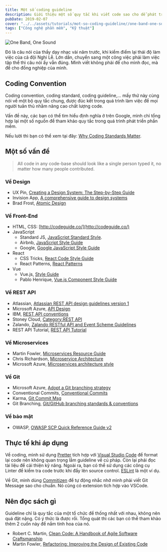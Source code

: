 ```yaml
---
title: Một số coding guideline
description: Giới thiệu một số quy tắc khi viết code sao cho dễ phát triển.
pubDate: 2019-02-07
cover: "../../assets/tutorials/mot-so-coding-guideline//one-band-one-sound.jpeg"
tags: ["Công nghệ phần mềm", "Kỹ thuật"]
---
```


![One Band, One Sound](../../assets/tutorials/mot-so-coding-guideline//one-band-one-sound.jpeg)

Đó là câu nói của thầy dạy nhạc vài năm trước, khi kiểm điểm lại thái độ làm việc của cả đội Nghi Lễ. Lớn dần, chuyển sang một công việc phải làm việc tập thể thì câu nói ấy vẫn đúng. Mình viết không phải để cho mình đọc, mà để cho đồng nghiệp của mình.

## Coding Convention

Coding convention, coding standard, coding guideline,... mấy thứ này cùng nói về một bộ quy tắc chung, được đúc kết trong quá trình làm việc để mọi người tuân thủ nhằm nâng cao chất lượng code.

Vấn đề này, các bạn có thể tìm hiểu định nghĩa ở trên Google, mình chỉ tổng hợp lại một số nguồn để tham khảo quy tắc trong quá trình phát triển phần mềm.

Nếu lười thì bạn có thể xem tại đây: [Why Coding Standards Matter](https://blog.fossasia.org/why-coding-standards-matter/).

## Một số vấn đề

> All code in any code-base should look like a single person typed it, no matter how many people contributed.

### Về Design

- UX Pin, [Creating a Design System: The Step-by-Step Guide](https://www.uxpin.com/create-design-system-guide)
- Invision App, [A comprehensive guide to design systems](https://www.invisionapp.com/inside-design/guide-to-design-systems/)
- Brad Frost, [Atomic Design](http://bradfrost.com/blog/post/atomic-web-design/)

### Về Front-End

- HTML, CSS: [http://codeguide.co/](http://codeguide.co/)
- JavaScript
  - Standard JS, [JavaScript Standard Style](https://standardjs.com/rules.html#javascript-standard-style).
  - Airbnb, [JavaScript Style Guide](https://github.com/airbnb/javascript)
  - Google, [Google JavaScript Style Guide](https://google.github.io/styleguide/jsguide.html)
- React
  - CSS Tricks, [React Code Style Guide](https://css-tricks.com/react-code-style-guide/)
  - React Patterns, [React Patterns](https://reactpatterns.com/)
- Vue
  - Vue.js, [Style Guide](https://vuejs.org/v2/style-guide/)
  - Pablo Henrique, [Vue.js Component Style Guide](https://github.com/pablohpsilva/vuejs-component-style-guide)

### Về REST API

- Atlassian, [Atlassian REST API design guidelines version 1](https://developer.atlassian.com/server/framework/atlassian-sdk/atlassian-rest-api-design-guidelines-version-1/)
- Microsoft Azure, [API Design](https://docs.microsoft.com/en-us/azure/architecture/best-practices/api-design)
- IBM, [REST API conventions](https://www.ibm.com/support/knowledgecenter/en/SS4GCC_6.1.1/com.ibm.urelease.doc/topics/rest_api_ref_conventions.html)
- Stoney Cloud, [Category:REST API](http://wiki.stoney-cloud.org/wiki/Category:REST_API)
- Zalando, [Zalando RESTful API and Event Scheme Guidelines](https://opensource.zalando.com/restful-api-guidelines/)
- REST API Tutorial, [REST API Tutorial](https://restfulapi.net/)

### Về Microservices

- Martin Fowler, [Microservices Resource Guide](https://www.martinfowler.com/microservices/)
- Chris Richardson, [Microservice Architecture](https://microservices.io/patterns/microservices.html)
- Microsoft Azure, [Microservices architecture style](https://docs.microsoft.com/en-us/azure/architecture/guide/architecture-styles/microservices)

### Về Git

- Microsoft Azure, [Adopt a Git branching strategy](https://docs.microsoft.com/en-us/azure/devops/repos/git/git-branching-guidance?view=azure-devops)
- Conventional Commits, [Conventional Commits](https://www.conventionalcommits.org/en/v1.0.0-beta.2/#specification)
- Karma, [Git Commit Msg](http://karma-runner.github.io/3.0/dev/git-commit-msg.html)
- Git Branching, [Git/GitHub branching standards & conventions](https://gist.github.com/digitaljhelms/4287848)

### Về bảo mật

- OWASP, [OWASP SCP Quick Reference Guide v2](https://www.owasp.org/index.php/File:OWASP_SCP_Quick_Reference_Guide_v2.pdf)

## Thực tế khi áp dụng

Về coding, mình sử dụng [Pretter](https://prettier.io/) tích hợp với [Visual Studio Code](https://code.visualstudio.com/) để format lại code nên không quan trọng lắm guideline về cú pháp. Còn lại phải đọc tài liệu để cải thiện kỹ năng. Ngoài ra, bạn có thể sử dụng các công cụ Linter để kiểm tra code trước khi đẩy lên source control. [ESLint](https://eslint.org/) là một ví dụ.

Về Git, mình dùng [Commitizen](https://github.com/commitizen/cz-cli) để tự động nhắc nhở mình phải viết Git Message sao cho chuẩn. Nó cũng có extension tích hợp vào VSCode.

## Nên đọc sách gì

Guideline chỉ là quy tắc của một tổ chức để thống nhất với nhau, không nên quá đặt nặng. Có ý thức là được rồi. Tổng quát thì các bạn có thể tham khảo thêm 2 cuốn này để nắm tinh hoa của nó.

- Robert C. Martin, [Clean Code: A Handbook of Agile Software Craftsmanship](https://www.amazon.com/Clean-Code-Handbook-Software-Craftsmanship/dp/0132350882)
- Martin Fowler, [Refactoring: Improving the Design of Existing Code](https://www.amazon.com/Refactoring-Improving-Design-Existing-Code/dp/0201485672/ref=sr_1_3?s=books&ie=UTF8&qid=1549539639&sr=1-3&keywords=refactoring)
